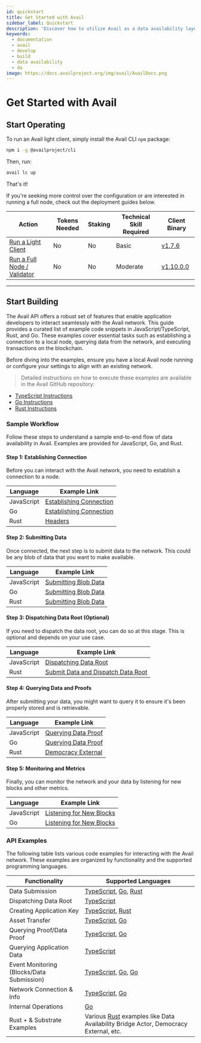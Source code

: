 ```yaml
---
id: quickstart
title: Get Started with Avail
sidebar_label: Quickstart
description: 'Discover how to utilize Avail as a data availability layer.'
keywords:
  - documentation
  - avail
  - develop
  - build
  - data availability
  - da
image: https://docs.availproject.org/img/avail/AvailDocs.png
---
```


# Get Started with Avail

## Start Operating

To run an Avail light client, simply install the Avail CLI `npm` package:

```bash
npm i -g @availproject/cli
```

Then, run:

```bash
avail lc up
```

That's it!

If you're seeking more control over the configuration or are interested in running a full node, check out the deployment guides below.

| Action                                                                   | Tokens Needed | Staking | Technical Skill Required | Client Binary                                                                        |
| ------------------------------------------------------------------------ | ------------- | ------- | ------------------------ | ------------------------------------------------------------------------------------ |
| [<ins>Run a Light Client</ins>](/docs/operate-a-node/run-a-light-client/0010-light-client) | No            | No      | Basic                    | [<ins>v1.7.6</ins>](https://github.com/availproject/avail-light/releases/tag/v1.7.6) |
| [<ins>Run a Full Node / Validator</ins>](/docs/operate-a-node/run-a-full-node)           | No            | No      | Moderate                 | [<ins>v1.10.0.0</ins>](https://github.com/availproject/avail/releases/tag/v1.10.0.0) |

---

## Start Building

The Avail API offers a robust set of features that enable application developers to interact
seamlessly with the Avail network. This guide provides a curated list of example code snippets in
JavaScript/TypeScript, Rust, and Go. These examples cover essential tasks such as establishing a
connection to a local node, querying data from the network, and executing transactions on the
blockchain.

Before diving into the examples, ensure you have a local Avail node running or configure your settings to align with an existing network.

> Detailed instructions on how to execute these examples are available in the Avail GitHub repository:

- [<ins>TypeScript Instructions</ins>](https://github.com/availproject/avail/blob/develop/examples/ts/README.md)
- [<ins>Go Instructions</ins>](https://github.com/availproject/avail/blob/develop/examples/go/README.md)
- [<ins>Rust Instructions</ins>](https://github.com/availproject/avail/blob/develop/avail-subxt/examples/README.md)

### Sample Workflow

Follow these steps to understand a sample end-to-end flow of data availability in Avail. Examples are provided for JavaScript, Go, and Rust.

#### Step 1: Establishing Connection

Before you can interact with the Avail network, you need to establish a connection to a node.

| Language   | Example Link                                                                                                        |
| ---------- | ------------------------------------------------------------------------------------------------------------------- |
| JavaScript | [<ins>Establishing Connection</ins>](https://github.com/availproject/avail/tree/develop/examples/ts/src/connect.ts) |
| Go         | [<ins>Establishing Connection</ins>](https://github.com/availproject/avail/tree/old_develop/examples/go/connect)    |
| Rust       | [<ins>Headers</ins>](https://github.com/availproject/avail/blob/old_develop/avail-subxt/examples/headers.rs)        |

#### Step 2: Submitting Data

Once connected, the next step is to submit data to the network. This could be any blob of data that you want to make available.

| Language   | Example Link                                                                                                                  |
| ---------- | ----------------------------------------------------------------------------------------------------------------------------- |
| JavaScript | [<ins>Submitting Blob Data</ins>](https://github.com/availproject/avail/tree/develop/examples/ts/src/data_submit.ts)          |
| Go         | [<ins>Submitting Blob Data</ins>](https://github.com/availproject/avail/tree/old_develop/examples/go/dataSubmit)              |
| Rust       | [<ins>Submitting Blob Data</ins>](https://github.com/availproject/avail/blob/old_develop/avail-subxt/examples/submit_data.rs) |

#### Step 3: Dispatching Data Root (Optional)

If you need to dispatch the data root, you can do so at this stage. This is optional and depends on your use case.

| Language   | Example Link                                                                                                                                                       |
| ---------- | ------------------------------------------------------------------------------------------------------------------------------------------------------------------ |
| JavaScript | [<ins>Dispatching Data Root</ins>](https://github.com/availproject/avail/tree/develop/examples/ts/src/dispatch_data_root.ts)                                       |
| Rust       | [<ins>Submit Data and Dispatch Data Root</ins>](https://github.com/availproject/avail/blob/old_develop/avail-subxt/examples/submit_data_and_dispatch_data_root.rs) |

#### Step 4: Querying Data and Proofs

After submitting your data, you might want to query it to ensure it's been properly stored and is retrievable.

| Language   | Example Link                                                                                                                       |
| ---------- | ---------------------------------------------------------------------------------------------------------------------------------- |
| JavaScript | [<ins>Querying Data Proof</ins>](https://github.com/availproject/avail/tree/develop/examples/ts/src/query_proof_data.ts)           |
| Go         | [<ins>Querying Data Proof</ins>](https://github.com/availproject/avail/tree/old_develop/examples/go/queryProofData)                |
| Rust       | [<ins>Democracy External</ins>](https://github.com/availproject/avail/blob/old_develop/avail-subxt/examples/democracy_external.rs) |

#### Step 5: Monitoring and Metrics

Finally, you can monitor the network and your data by listening for new blocks and other metrics.

| Language   | Example Link                                                                                                                   |
| ---------- | ------------------------------------------------------------------------------------------------------------------------------ |
| JavaScript | [<ins>Listening for New Blocks</ins>](https://github.com/availproject/avail/tree/develop/examples/ts/src/listen_new_blocks.ts) |
| Go         | [<ins>Listening for New Blocks</ins>](https://github.com/availproject/avail/tree/old_develop/examples/go/listenNewBlocks)      |

### API Examples

The following table lists various code examples for interacting with the Avail network. These examples are organized by functionality and the supported programming languages.

| Functionality                             | Supported Languages                                                                                                                                                                                                                                                                                                                              |
| ----------------------------------------- | ------------------------------------------------------------------------------------------------------------------------------------------------------------------------------------------------------------------------------------------------------------------------------------------------------------------------------------------------ |
| Data Submission                           | [<ins>TypeScript</ins>](https://github.com/availproject/avail/tree/develop/examples/ts/src/data_submit.ts), [<ins>Go</ins>](https://github.com/availproject/avail/tree/old_develop/examples/go/dataSubmit), [<ins>Rust</ins>](https://github.com/availproject/avail/blob/old_develop/avail-subxt/examples/submit_data_and_dispatch_data_root.rs) |
| Dispatching Data Root                     | [<ins>TypeScript</ins>](https://github.com/availproject/avail/tree/develop/examples/ts/src/dispatch_data_root.ts)                                                                                                                                                                                                                                |
| Creating Application Key                  | [<ins>TypeScript</ins>](https://github.com/availproject/avail/tree/develop/examples/ts/src/app_id.ts), [<ins>Rust</ins>](https://github.com/availproject/avail/blob/old_develop/avail-subxt/examples/create_app_key.rs)                                                                                                                          |
| Asset Transfer                            | [<ins>TypeScript</ins>](https://github.com/availproject/avail/tree/develop/examples/ts/src/transfer.ts), [<ins>Go</ins>](https://github.com/availproject/avail/tree/old_develop/examples/go/transfer)                                                                                                                                            |
| Querying Proof/Data Proof                 | [<ins>TypeScript</ins>](https://github.com/availproject/avail/tree/develop/examples/ts/src/query_proof.ts), [<ins>Go</ins>](https://github.com/availproject/avail/tree/old_develop/examples/go/queryProofData)                                                                                                                                   |
| Querying Application Data                 | [<ins>TypeScript</ins>](https://github.com/availproject/avail/tree/develop/examples/ts/src/query_app_data.ts)                                                                                                                                                                                                                                    |
| Event Monitoring (Blocks/Data Submission) | [<ins>TypeScript</ins>](https://github.com/availproject/avail/tree/develop/examples/ts/src/listen_new_blocks.ts), [<ins>Go</ins>](https://github.com/availproject/avail/tree/old_develop/examples/go/listenNewBlocks), [<ins>Go</ins>](https://github.com/availproject/avail/tree/old_develop/examples/go/dataSubmitWatch)                       |
| Network Connection & Info                 | [<ins>TypeScript</ins>](https://github.com/availproject/avail/tree/develop/examples/ts/src/connect.ts), [<ins>Go</ins>](https://github.com/availproject/avail/tree/old_develop/examples/go/connect)                                                                                                                                              |
| Internal Operations                       | [<ins>Go</ins>](https://github.com/availproject/avail/tree/old_develop/examples/go/internal)                                                                                                                                                                                                                                                     |
| Rust + & Substrate Examples               | Various [<ins>Rust</ins>](https://github.com/availproject/avail/blob/old_develop/avail-subxt/examples/) examples like Data Availability Bridge Actor, Democracy External, etc.                                                                                                                                                                   |